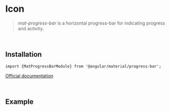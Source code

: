 
<Meta title="Components/progress-bar/Overview" />

# Icon

> *mat-progress-bar* is a horizontal progress-bar for indicating progress and activity.

<br/>

## Installation

`import {MatProgressBarModule} from '@angular/material/progress-bar';`

[Official documentation](https://material.angular.io/components/progress-bar/overview)

<br/>

## Example

<Story id="components-progress-bar--with-basic-usage"></Story>


